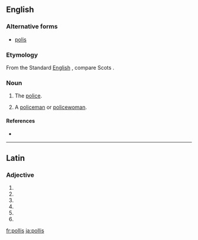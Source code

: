 ==English==

===Alternative forms===
* [[polis]]

===Etymology===
From the Standard [[English]] {{term|police}}, compare Scots {{term|polis|lang=sco}}.

===Noun===
{{en-noun|~|es}}

# {{context|uncountable|Geordie|lang=en}} The [[police]].
# {{context|countable|Geordie|lang=en}} A [[policeman]] or [[policewoman]].

====References====
* {{R:Northeast Dialect 2005}}

----

==Latin==

===Adjective===
{{la-adj-form|pollīs}}

# {{inflection of|pollus||dat|m|p|lang=la}}
# {{inflection of|pollus||dat|f|p|lang=la}}
# {{inflection of|pollus||dat|n|p|lang=la}}
# {{inflection of|pollus||abl|m|p|lang=la}}
# {{inflection of|pollus||abl|n|p|lang=la}}
# {{inflection of|pollus||abl|f|p|lang=la}}

[[fr:pollis]]
[[ja:pollis]]